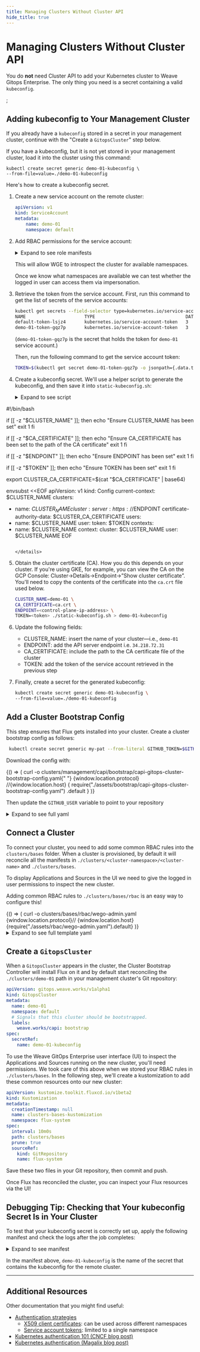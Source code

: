 ```yaml
---
title: Managing Clusters Without Cluster API
hide_title: true
---
```




# Managing Clusters Without Cluster API <TierLabel tiers="Enterprise" />

You do **not** need Cluster API to add your Kubernetes cluster to Weave Gitops Enterprise. The only thing you need is a secret containing a valid `kubeconfig`.

<TOCInline />;

<Tabs groupId="have-a-secret" default>
<TabItem value="existing-kubeconfig-secret" label="Existing kubeconfig">

## Adding kubeconfig to Your Management Cluster

If you already have a `kubeconfig` stored in a secret in your management cluster, continue with the "Create a `GitopsCluster`" step below.

If you have a kubeconfig, but it is not yet stored in your management cluster, load it into the cluster using this command:

```
kubectl create secret generic demo-01-kubeconfig \
--from-file=value=./demo-01-kubeconfig
```

</TabItem>
<TabItem value="service-account-secret" label="How to create a kubeconfig for a ServiceAccount">

Here's how to create a kubeconfig secret.

1. Create a new service account on the remote cluster:

	```yaml
	apiVersion: v1
	kind: ServiceAccount
	metadata:
		name: demo-01
		namespace: default
	```

2. Add RBAC permissions for the service account:

	<details><summary>Expand to see role manifests</summary>

	```yaml
	---
	apiVersion: rbac.authorization.k8s.io/v1
	kind: ClusterRoleBinding
	metadata:
		name: impersonate-user-groups
	subjects:
		- kind: ServiceAccount
			name: demo-01
			namespace: default
	roleRef:
		kind: ClusterRole
		name: user-groups-impersonator
		apiGroup: rbac.authorization.k8s.io
	---
	apiVersion: rbac.authorization.k8s.io/v1
	kind: ClusterRole
	metadata:
		name: user-groups-impersonator
	rules:
		- apiGroups: [""]
			resources: ["users", "groups"]
			verbs: ["impersonate"]
		- apiGroups: [""]
			resources: ["namespaces"]
			verbs: ["get", "list"]
	```

	</details>

	This will allow WGE to introspect the cluster for available namespaces.

	Once we know what namespaces are available we can test whether the logged in user can access them via impersonation.

3. Retrieve the token from the service account. First, run this command to get the list of secrets of the service accounts:

	```bash
	kubectl get secrets --field-selector type=kubernetes.io/service-account-token
	NAME                      TYPE                                  DATA   AGE
	default-token-lsjz4       kubernetes.io/service-account-token   3      13d
	demo-01-token-gqz7p       kubernetes.io/service-account-token   3      99m
	```

	(`demo-01-token-gqz7p` is the secret that holds the token for `demo-01` service account.)

	Then, run the following command to get the service account token:

	```bash
	TOKEN=$(kubectl get secret demo-01-token-gqz7p -o jsonpath={.data.token} | base64 -d)
	```

4. Create a kubeconfig secret. We'll use a helper script to generate the kubeconfig, and then save it into `static-kubeconfig.sh`:

	<details><summary>Expand to see script</summary>

	```bash title="static-kubeconfig.sh"
#!/bin/bash

if [[ -z "$CLUSTER_NAME" ]]; then
    echo "Ensure CLUSTER_NAME has been set"
    exit 1
fi

if [[ -z "$CA_CERTIFICATE" ]]; then
    echo "Ensure CA_CERTIFICATE has been set to the path of the CA certificate"
    exit 1
fi

if [[ -z "$ENDPOINT" ]]; then
    echo "Ensure ENDPOINT has been set"
    exit 1
fi

if [[ -z "$TOKEN" ]]; then
    echo "Ensure TOKEN has been set"
    exit 1
fi

export CLUSTER_CA_CERTIFICATE=$(cat "$CA_CERTIFICATE" | base64)

envsubst <<EOF
apiVersion: v1
kind: Config
current-context: $CLUSTER_NAME
clusters:
- name: $CLUSTER_NAME
  cluster:
    server: https://$ENDPOINT
    certificate-authority-data: $CLUSTER_CA_CERTIFICATE
users:
- name: $CLUSTER_NAME
  user:
    token: $TOKEN
contexts:
- name: $CLUSTER_NAME
  context:
    cluster: $CLUSTER_NAME
    user: $CLUSTER_NAME
EOF
	```

	</details>

5. Obtain the cluster certificate (CA). How you do this depends on your cluster. If you're using GKE, for example, you can view the CA on the GCP Console: Cluster->Details->Endpoint->”Show cluster certificate”. You'll need to copy the contents of the certificate into the `ca.crt` file used below.

	```bash
	CLUSTER_NAME=demo-01 \
	CA_CERTIFICATE=ca.crt \
	ENDPOINT=<control-plane-ip-address> \
	TOKEN=<token> ./static-kubeconfig.sh > demo-01-kubeconfig
	```

6. Update the following fields:

	- CLUSTER_NAME: insert the name of your cluster—i.e., `demo-01`
	- ENDPOINT: add the API server endpoint i.e. `34.218.72.31`
	- CA_CERTIFICATE: include the path to the CA certificate file of the cluster
	- TOKEN: add the token of the service account retrieved in the previous step

7. Finally, create a secret for the generated kubeconfig:

	```bash
	kubectl create secret generic demo-01-kubeconfig \
	--from-file=value=./demo-01-kubeconfig
	```

</TabItem>
</Tabs>

## Add a Cluster Bootstrap Config

This step ensures that Flux gets installed into your cluster. Create a cluster bootstrap config as follows:

```bash
 kubectl create secret generic my-pat --from-literal GITHUB_TOKEN=$GITHUB_TOKEN
```


Download the config with:

<BrowserOnly>
  {() => (
    <CodeBlock className="language-bash">
      curl -o
      clusters/management/capi/bootstrap/capi-gitops-cluster-bootstrap-config.yaml{" "}
      {window.location.protocol}
      //{window.location.host}
      {
        require("./assets/bootstrap/capi-gitops-cluster-bootstrap-config.yaml")
          .default
      }
    </CodeBlock>
  )}
</BrowserOnly>

Then update the `GITHUB_USER` variable to point to your repository

<details><summary>Expand to see full yaml</summary>

<CodeBlock
  title="clusters/management/capi/boostrap/capi-gitops-cluster-bootstrap-config.yaml"
  className="language-yaml"
>
  {CapiGitopsCDC}
</CodeBlock>

</details>

## Connect a Cluster

To connect your cluster, you need to add some common RBAC rules into the `clusters/bases` folder. When a cluster is provisioned, by default it will reconcile all the manifests in `./clusters/<cluster-namespace>/<cluster-name>` and `./clusters/bases`.

To display Applications and Sources in the UI we need to give the logged in user permissions to inspect the new cluster.

Adding common RBAC rules to `./clusters/bases/rbac` is an easy way to configure this!


<BrowserOnly>
  {() => (
    <CodeBlock className="language-bash">
      curl -o clusters/bases/rbac/wego-admin.yaml {window.location.protocol}//
      {window.location.host}
      {require("./assets/rbac/wego-admin.yaml").default}
    </CodeBlock>
  )}
</BrowserOnly>

<details><summary>Expand to see full template yaml</summary>

<CodeBlock
  title="clusters/bases/rbac/wego-admin.yaml"
  className="language-yaml"
>
  {WegoAdmin}
</CodeBlock>

</details>

## Create a `GitopsCluster`

When a `GitopsCluster` appears in the cluster, the Cluster Bootstrap Controller will install Flux on it and by default start reconciling the `./clusters/demo-01` path in your management cluster's Git repository:

```yaml title="./clusters/management/clusters/demo-01.yaml"
apiVersion: gitops.weave.works/v1alpha1
kind: GitopsCluster
metadata:
  name: demo-01
  namespace: default
  # Signals that this cluster should be bootstrapped.
  labels:
    weave.works/capi: bootstrap
spec:
  secretRef:
    name: demo-01-kubeconfig
```

To use the Weave GitOps Enterprise user interface (UI) to inspect the Applications and Sources running on the new cluster, you'll need permissions. We took care of this above when we stored your RBAC rules in `./clusters/bases`. In the following step, we'll create a kustomization to add these common resources onto our new cluster:

```yaml title="./clusters/demo-01/clusters-bases-kustomization.yaml"
apiVersion: kustomize.toolkit.fluxcd.io/v1beta2
kind: Kustomization
metadata:
  creationTimestamp: null
  name: clusters-bases-kustomization
  namespace: flux-system
spec:
  interval: 10m0s
  path: clusters/bases
  prune: true
  sourceRef:
    kind: GitRepository
    name: flux-system
```

Save these two files in your Git repository, then commit and push.

Once Flux has reconciled the cluster, you can inspect your Flux resources via the UI!

## Debugging Tip: Checking that Your kubeconfig Secret Is in Your Cluster

To test that your kubeconfig secret is correctly set up, apply the following manifest and check the logs after the job completes:

<details><summary>Expand to see manifest</summary>

```yaml
---
apiVersion: batch/v1
kind: Job
metadata:
  name: kubectl
spec:
  ttlSecondsAfterFinished: 30
  template:
    spec:
      containers:
        - name: kubectl
          image: bitnami/kubectl
          args:
            [
              "get",
              "pods",
              "-n",
              "kube-system",
              "--kubeconfig",
              "/etc/kubeconfig/value",
            ]
          volumeMounts:
            - name: kubeconfig
              mountPath: "/etc/kubeconfig"
              readOnly: true
      restartPolicy: Never
      volumes:
        - name: kubeconfig
          secret:
            secretName: demo-01-kubeconfig
            optional: false
```

</details>

In the manifest above, `demo-01-kubeconfig` is the name of the secret that contains the kubeconfig for the remote cluster.

---

## Additional Resources

Other documentation that you might find useful:

- [Authentication strategies](https://kubernetes.io/docs/reference/access-authn-authz/authentication/#authentication-strategies)
  - [X509 client certificates](https://kubernetes.io/docs/reference/access-authn-authz/authentication/#x509-client-certs): can be used across different namespaces
  - [Service account tokens](https://kubernetes.io/docs/reference/access-authn-authz/authentication/#service-account-tokens): limited to a single namespace
- [Kubernetes authentication 101 (CNCF blog post)](https://www.cncf.io/blog/2020/07/31/kubernetes-rbac-101-authentication/)
- [Kubernetes authentication (Magalix blog post)](https://www.magalix.com/blog/kubernetes-authentication)
